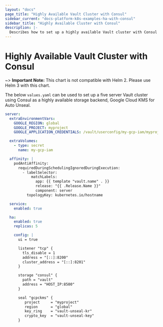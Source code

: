 ```yaml
---
layout: "docs"
page_title: "Highly Available Vault Cluster with Consul"
sidebar_current: "docs-platform-k8s-examples-ha-with-consul"
sidebar_title: "Highly Available Cluster with Consul"
description: |-
  Describes how to set up a highly available Vault cluster with Consul backend
---
```


# Highly Available Vault Cluster with Consul

~> **Important Note:** This chart is not compatible with Helm 2. Please use Helm 3 with this chart.

The below `values.yaml` can be used to set up a five server Vault cluster using
Consul as a highly available storage backend, Google Cloud KMS for Auto Unseal.

```yaml
server:
  extraEnvironmentVars:
    GOOGLE_REGION: global
    GOOGLE_PROJECT: myproject
    GOOGLE_APPLICATION_CREDENTIALS: /vault/userconfig/my-gcp-iam/myproject-creds.json

  extraVolumes:
    - type: secret
      name: my-gcp-iam

  affinity: |
    podAntiAffinity:
      requiredDuringSchedulingIgnoredDuringExecution:
        - labelSelector:
            matchLabels:
              app: {{ template "vault.name" . }}
              release: "{{ .Release.Name }}"
              component: server
          topologyKey: kubernetes.io/hostname

  service:
    enabled: true

  ha:
    enabled: true
    replicas: 5

    config: |
      ui = true

      listener "tcp" {
        tls_disable = 1
        address = "[::]:8200"
        cluster_address = "[::]:8201"
      }

      storage "consul" {
        path = "vault"
        address = "HOST_IP:8500"
      }

      seal "gcpckms" {
         project     = "myproject"
         region      = "global"
         key_ring    = "vault-unseal-kr"
         crypto_key  = "vault-unseal-key"
      }
```
